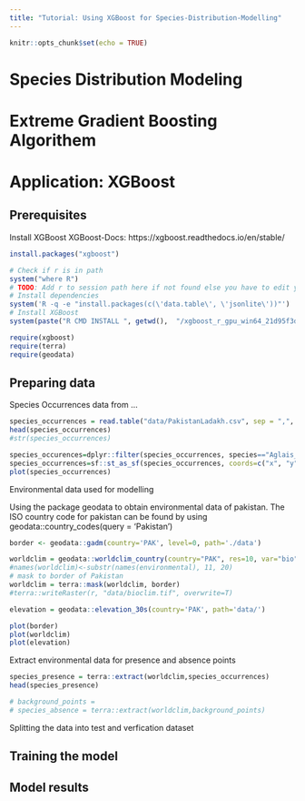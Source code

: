 ```yaml
---
title: "Tutorial: Using XGBoost for Species-Distribution-Modelling"
---
```


```r
knitr::opts_chunk$set(echo = TRUE)
```

# Species Distribution Modeling


# Extreme Gradient Boosting Algorithem


# Application: XGBoost


## Prerequisites

Install XGBoost
XGBoost-Docs: https://xgboost.readthedocs.io/en/stable/

```r
install.packages("xgboost")
```

```r
# Check if r is in path
system("where R")
# TODO: Add r to session path here if not found else you have to edit your user profile path settings in windows and add r manually
# Install dependencies
system('R -q -e "install.packages(c(\'data.table\', \'jsonlite\'))"')
# Install XGBoost
system(paste("R CMD INSTALL ", getwd(),  "/xgboost_r_gpu_win64_21d95f3d8f23873a76f8afaad0fee5fa3e00eafe.tar.gz", sep=""))
```


```r
require(xgboost)
require(terra)
require(geodata)
```

## Preparing data

Species Occurrences data from ...

```r

species_occurrences = read.table("data/PakistanLadakh.csv", sep = ",", header = TRUE)
head(species_occurrences)
#str(species_occurrences)

species_occurences=dplyr::filter(species_occurrences, species=="Aglais_caschmirensis")
species_occurrences=sf::st_as_sf(species_occurrences, coords=c("x", "y"), remove=F, crs=sf::st_crs("epsg:4326"))
plot(species_occurrences)

```

Environmental data used for modelling

Using the package geodata to obtain environmental data of pakistan. The ISO country code for pakistan can be found by using geodata::country_codes(query = 'Pakistan')

```r
border <- geodata::gadm(country='PAK', level=0, path='./data')

worldclim = geodata::worldclim_country(country="PAK", res=10, var="bio", path="data/", version = "2.1")
#names(worldclim)<-substr(names(environmental), 11, 20)
# mask to border of Pakistan
worldclim = terra::mask(worldclim, border)
#terra::writeRaster(r, "data/bioclim.tif", overwrite=T)

elevation = geodata::elevation_30s(country='PAK', path='data/')

plot(border)
plot(worldclim)
plot(elevation)
```

Extract environmental data for presence and absence points

```r
species_presence = terra::extract(worldclim,species_occurrences)
head(species_presence)

# background_points = 
# species_absence = terra::extract(worldclim,background_points)


```

Splitting the data into test and verfication dataset


## Training the model

## Model results

